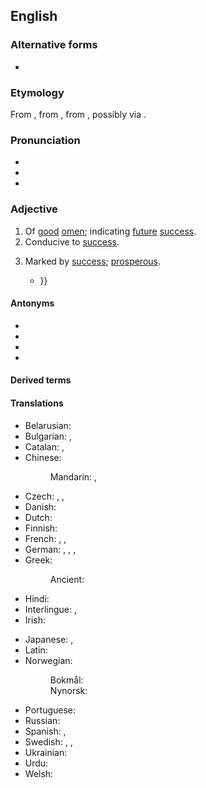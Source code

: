 ==English==

===Alternative forms===
* {{alter|en|auspitious||obsolete}}

===Etymology===
{{root|en|ine-pro|*speḱ-}}
From {{af|en|auspice|-ious}}, from {{der|en|la|auspicium|t=[[augury]]}}, from {{m|la|auspex|t=[[augur]]}}, possibly via {{der|en|fr|-}}.

===Pronunciation===
* {{IPA|en|/ɔːˈspɪʃəs/}}
* {{audio|en|en-us-auspicious.ogg|Audio (US)}}
* {{rhymes|en|ɪʃəs}}

===Adjective===
{{en-adj}}

# Of [[good]] [[omen]]; indicating [[future]] [[success]].
# Conducive to [[success]].
#: {{syn|en|favourable|favorable|promising|propitious|fortunate|lucky}}
#: {{ux|en|This is an '''auspicious''' day.}}
# Marked by [[success]]; [[prosperous]].
#: {{syn|en|lucky|fortunate}}
#* {{RQ:Shakespeare Hamlet|act=I|scene=ii|page=153|column=2|lines=8–14|passage=Therefore our [[sometimes#Adjective|ſometimes]] Siſter, now our Queen, / Th’ imperiall [[jointress|Ioyntreſſe]] of this warlike State, / Haue we, as ’twere, with a defeated ioy, / With one '''Auſpicious''', and one Dropping eye, / With mirth in Funerall, and with [[dirge|Dirge]] in Marriage, / In equall Scale weighing Delight and [[dole#Etymology_2|Dole]] / Taken to Wife {{...}}}}

====Antonyms====
* {{l|en|disastrous}}
* {{l|en|ruinous}}
* {{l|en|inauspicious}}
* {{l|en|ominous}}

====Derived terms====
{{der2|en|auspiciously|auspiciousness}}

====Translations====
{{trans-top|indicating future success}}
* Belarusian: {{t+|be|спрыя́льны}}
* Bulgarian: {{t+|bg|благоприятен}}, {{t|bg|вещаещ добро}}
* Catalan: {{t|ca|propici}}, {{t+|ca|favorable}}
* Chinese:
*: Mandarin: {{t+|cmn|吉利|tr=jílì}}, {{t+|cmn|吉祥|tr=jíxiáng}}
* Czech: {{t+|cs|slibný}}, {{t+|cs|nadějný}}, {{t+|cs|příznivý}}
* Danish: {{t|da|lovende}}
* Dutch: {{t+|nl|gunstig}}
* Finnish: {{t+|fi|lupaava}}
* French: {{t+|fr|propice}}, {{t+|fr|faste}}, {{t|fr|de bon augure}}
* German: {{t+|de|günstig}}, {{t+|de|vielversprechend}}, {{t+|de|verheißungsvoll}}, {{t|de|glückverheißend}}
* Greek: {{t+|el|ευοίωνος}}
*: Ancient: {{t|grc|αἴσιος}}
* Hindi: {{t+|hi|शुभ}}
* Interlingue: {{t|ie|de bon augure}}, {{t|ie|favorabil}}
* Irish: {{t|ga|dea-thuarúil}}
{{trans-mid}}
* Japanese: {{t+|ja|めでたい|tr=medetai}}, {{t+|ja|喜ばしい|tr=yorokobashii}}
* Latin: {{t|la|faustus}}
* Norwegian:
*: Bokmål: {{t|nb|gunstig}}
*: Nynorsk: {{t|nn|gunstig}}
* Portuguese: {{t+|pt|promissor}}
* Russian: {{t+|ru|благоприя́тный}}
* Spanish: {{t+|es|prometedor}}, {{t+|es|propicio}}
* Swedish: {{t+|sv|lovande}}, {{t|sv|lyckobådande}}, {{t+|sv|gynnsam}}
* Ukrainian: {{t|uk|сприя́тливий}}
* Urdu: {{t|ur|شبھ|tr=śubh}}
* Welsh: {{t+|cy|ffafrol}}
{{trans-bottom}}